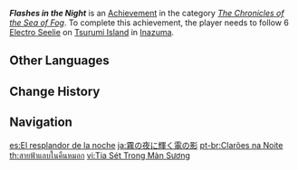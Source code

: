 {{Achievement Infobox
|id           = 80116
|order id     = 0116
|category     = The Chronicles of the Sea of Fog
|description  = Follow 6 [[Electro Seelie]] on [[Tsurumi Island]] in [[Inazuma]].
|requirements = 
|primogems    = 5
|tracking     = 
|topic        = Seelie
}}
'''''Flashes in the Night''''' is an [[Achievement]] in the category ''[[The Chronicles of the Sea of Fog]]''. To complete this achievement, the player needs to follow 6 [[Electro Seelie]] on [[Tsurumi Island]] in [[Inazuma]].
<!--
==Trivia==

==Video Guides==
{{EVT
|video1   = 
|caption1 = 
}}
-->
==Other Languages==
{{Other Languages
|en      = Flashes in the Night
|zhs     = 雾夜的灼灼电影
|zhs_rm  = Wùyè de Zhuózhuó Diànyǐng
|zht     = 霧夜的灼灼電影
|zht_rm  = Wùyè de Zhuózhuó Diànyǐng
|zh_tl   = 
|ja      = 霧の夜に輝く電の影
|ja_rm   = Kiri no Yoru ni Kagayaku Inazuma no Kage
|ja_tl   = Shadow of a Lightning Shining in the Fog of Night
|ko      = 밤안개 속 반짝이는 뇌영
|ko_rm   = Bam'an'gae Sok Banjjag'ineun Noeyeong
|ko_tl   = Shining Lightning Shadow in the Night Fog
|es      = El resplandor de la noche
|es_tl   = The Glow of the Night
|fr      = Éclair dans la nuit
|fr_tl   = Flash in the Night
|ru      = Вспышки в ночи
|ru_tl   = Flashes in the Night
|th      = สายฟ้าแลบในคืนหมอก
|th_rm   = 
|th_tl   = 
|vi      = Tia Sét Trong Màn Sương
|vi_tl   = 
|de      = Blitze in der Nacht
|de_tl   = Lightnings in the Night
|id      = Kilatan Cahaya di Tengah Malam
|id_tl   = Flash of Light at Midnight
|pt      = Clarões na Noite
|pt_tl   = 
|tr      = Gecenin Parıltıları
|tr_tl   = The Night's Glitters
|it      = Lampi nella notte
|it_tl   = 
}}

==Change History==
{{Change History|2.2}}
<!--
==References==
{{Reflist}}
-->
==Navigation==
{{Achievement Navbox|The Chronicles of the Sea of Fog}}

[[es:El resplandor de la noche]]
[[ja:霧の夜に輝く電の影]]
[[pt-br:Clarões na Noite]]
[[th:สายฟ้าแลบในคืนหมอก]]
[[vi:Tia Sét Trong Màn Sương]]